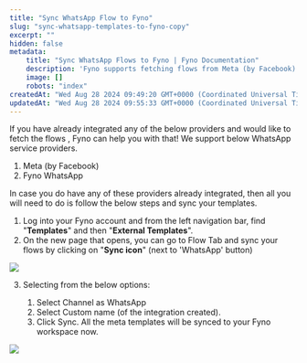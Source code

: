 ```yaml
---
title: "Sync WhatsApp Flow to Fyno"
slug: "sync-whatsapp-templates-to-fyno-copy"
excerpt: ""
hidden: false
metadata:
    title: "Sync WhatsApp Flows to Fyno | Fyno Documentation"
    description: 'Fyno supports fetching flows from Meta (by Facebook) and Fyno WhatsApp; to sync your templates, log into Fyno, navigate to "External Templates," select WhatsApp, and click the sync icon.'
    image: []
    robots: "index"
createdAt: "Wed Aug 28 2024 09:49:20 GMT+0000 (Coordinated Universal Time)"
updatedAt: "Wed Aug 28 2024 09:55:33 GMT+0000 (Coordinated Universal Time)"
---
```


If you have already integrated any of the below providers and would like to fetch the flows , Fyno can help you with that! We support below WhatsApp service providers.

1. Meta (by Facebook)
2. Fyno WhatsApp

In case you do have any of these providers already integrated, then all you will need to do is follow the below steps and sync your templates.

1. Log into your Fyno account and from the left navigation bar, find "**Templates**" and then "**External Templates**".
2. On the new page that opens, you can go to Flow Tab and sync your flows by clicking on "**Sync icon**" (next to 'WhatsApp' button)

![](/images/1fea680c7bc1410e9e593a7b0ae5ff2d3a36fbb95bed8d4bc3cb70dbd615e2d4-WA_External_template.png)

3. Selecting from the below options:

    1. Select Channel as WhatsApp
    2. Select Custom name (of the integration created).
    3. Click Sync. All the meta templates will be synced to your Fyno workspace now.

![](/images/d921d4f-external_template_sync.png)
